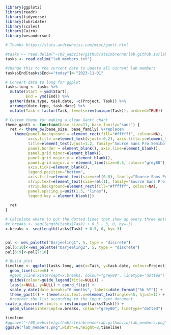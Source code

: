 ```r
library(ggplot2)
library(readr)
library(tidyverse)
library(lubridate)
library(scales)
library(Cairo)
library(wesanderson)
```

```r

# Thanks https://stats.andrewheiss.com/misc/gantt.html

#tasks <- read.delim("~/08_website/github/steinbrennerlab.github.io/lab_members.txt")
tasks <- read.delim("lab_members.txt")

#change this to the current date to update all current lab members
tasks$End[tasks$End=="today"]<-"2023-11-01"

# Convert data to long for ggplot
tasks.long <- tasks %>%
  mutate(Start = ymd(Start),
         End = ymd(End)) %>%
  gather(date.type, task.date, -c(Project, Task)) %>%
  arrange(date.type, task.date) %>%
  mutate(Task = factor(Task, levels=rev(unique(Task)), ordered=TRUE))

# Custom theme for making a clean Gantt chart
theme_gantt <- function(base_size=11, base_family="sans") {
  ret <- theme_bw(base_size, base_family) %+replace%
    theme(panel.background = element_rect(fill="#ffffff", colour=NA),
          axis.title.x=element_text(vjust=-0.2), axis.title.y=element_text(vjust=1.5),
          title=element_text(vjust=1.2, family="Source Sans Pro Semibold"),
          panel.border = element_blank(), axis.line=element_blank(),
          panel.grid.minor=element_blank(),
          panel.grid.major.y = element_blank(),
          panel.grid.major.x = element_line(size=0.5, colour="grey80"),
          axis.ticks=element_blank(),
          legend.position="bottom", 
          axis.title=element_text(size=rel(0.8), family="Source Sans Pro Semibold"),
          strip.text=element_text(size=rel(1), family="Source Sans Pro Semibold"),
          strip.background=element_rect(fill="#ffffff", colour=NA),
          panel.spacing.y=unit(1.5, "lines"),
          legend.key = element_blank())
  
  ret
}

# Calculate where to put the dotted lines that show up every three entries
#x.breaks <- seq(length(tasks$Task) + 0.5 - 3, 0, by=-3)
x.breaks <- seq(length(tasks$Task) + 0.5, 0, by=-3)


pal <- wes_palette("Darjeeling1", 5, type = "discrete")
pal[6:10]<-wes_palette("Darjeeling2", 5, type = "discrete")
pal[6:9]<-pal[7:10]

# Build plot
timeline <- ggplot(tasks.long, aes(x=Task, y=task.date, colour=Project)) + 
  geom_line(size=6) + 
  #geom_vline(xintercept=x.breaks, colour="grey80", linetype="dotted") + 
  guides(colour=guide_legend(title=NULL)) +
  labs(x=NULL, y=NULL) + coord_flip() +
  scale_y_date(date_breaks="6 months", labels=date_format("%b %Y")) +
  theme_gantt() + theme(axis.text.x=element_text(angle=45, hjust=1)) + scale_color_manual(values=pal) +ggtitle("Steinbrenner Lab") +
  #reorder the list according to the input text document
scale_x_discrete(limits = rev(unique(tasks$Task))) +
  geom_vline(xintercept=x.breaks, colour="grey80", linetype="dotted")

timeline
#ggsave("~/08_website/github/steinbrennerlab.github.io/lab_members.png",width=6,height=8,timeline)
ggsave("lab_members.png",width=6,height=8,timeline)

```

